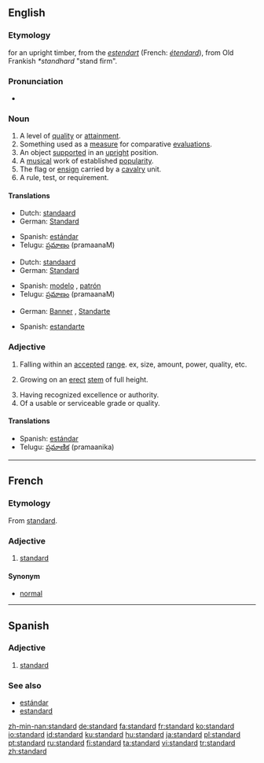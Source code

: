 {{see|Standard}}

{{wikipedia|dab=Standard (disambiguation)|Standard}}
==English==

===Etymology===
{{ME.}} for an upright timber, from the {{OF.}} ''[[estendart]]'' (French: ''[[étendard]]''), from Old Frankish ''*standhard'' "stand firm".

===Pronunciation===
*{{IPA|/ˈstændɚd/}}

===Noun===
{{en-noun}}

# A level of [[quality]] or [[attainment]].
# Something used as a [[measure]] for comparative [[evaluation]]s.
# An object [[support]]ed in an [[upright]] position.
# A [[musical]] work of established [[popularity]].
# The flag or [[ensign]] carried by a [[cavalry]] unit.
# A rule, test, or requirement.

====Translations====
{{trans-top|level of quality}}
*Dutch: [[standaard]]
*German: [[Standard]] {{m}}
{{trans-mid}}
*Spanish: [[estándar]] {{m}}
*Telugu: [[ప్రమాణం]] (pramaanaM)
{{trans-bottom}}

{{trans-top|something used as a measure}}
*Dutch: [[standaard]]
*German: [[Standard]] {{m}}
{{trans-mid}}
*Spanish: [[modelo]] {{m}}, [[patrón]] {{m}}
*Telugu: [[ప్రమాణం]] (pramaanaM)
{{trans-bottom}}

{{trans-top|a flag or ensign}}
*German: [[Banner]] {{n}}, [[Standarte]] {{m}}
{{trans-mid}}
*Spanish: [[estandarte]] {{m}}
{{trans-bottom}}

===Adjective===
{{en-adj}}

# Falling within an [[accepted]] [[range]]. ex, size, amount, power, quality, etc.
# {{italbrac|of a tree or shrub}} Growing on an [[erect]] [[stem]] of full height.
# Having recognized excellence or authority.
# Of a usable or serviceable grade or quality.

====Translations====
{{trans-top|falling within an accepted range}}
{{trans-mid}}
*Spanish: [[estándar]]
*Telugu: [[ప్రమాణిక]] (pramaanika)
{{trans-bottom}}

----
==French==
===Etymology===
From {{E.|fr}} [[#English|standard]].

===Adjective===
{{fr-adj}}
#[[#Adjective|standard]]

====Synonym====
*[[normal#French|normal]]

----

==Spanish==

===Adjective===
{{es-adj|feminine=standard|masculine plural=standardes|feminine plural=standardes}}

# [[standard#English|standard]]

===See also===
* [[estándar]]
* [[estandard]]

[[zh-min-nan:standard]]
[[de:standard]]
[[fa:standard]]
[[fr:standard]]
[[ko:standard]]
[[io:standard]]
[[id:standard]]
[[ku:standard]]
[[hu:standard]]
[[ja:standard]]
[[pl:standard]]
[[pt:standard]]
[[ru:standard]]
[[fi:standard]]
[[ta:standard]]
[[vi:standard]]
[[tr:standard]]
[[zh:standard]]